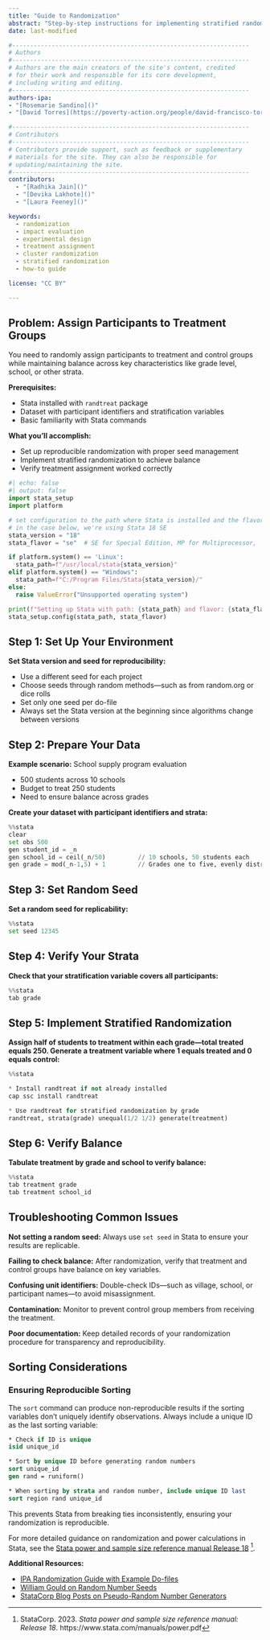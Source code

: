 ```yaml
---
title: "Guide to Randomization"
abstract: "Step-by-step instructions for implementing stratified randomization in Stata, including reproducible seed setting, balance checking, and troubleshooting common issues."
date: last-modified

#------------------------------------------------------------------
# Authors
#------------------------------------------------------------------
# Authors are the main creators of the site's content, credited
# for their work and responsible for its core development,
# including writing and editing.
#------------------------------------------------------------------
authors-ipa:
- "[Rosemarie Sandino]()"
- "[David Torres](https://poverty-action.org/people/david-francisco-torres-leon)"

#------------------------------------------------------------------
# Contributors
#------------------------------------------------------------------
# Contributors provide support, such as feedback or supplementary
# materials for the site. They can also be responsible for
# updating/maintaining the site.
#------------------------------------------------------------------
contributors:
  - "[Radhika Jain]()"
  - "[Devika Lakhote]()"
  - "[Laura Feeney]()"

keywords:
  - randomization
  - impact evaluation
  - experimental design
  - treatment assignment
  - cluster randomization
  - stratified randomization
  - how-to guide

license: "CC BY"

---
```


## Problem: Assign Participants to Treatment Groups

You need to randomly assign participants to treatment and control groups while maintaining balance across key characteristics like grade level, school, or other strata.

**Prerequisites:**

- Stata installed with `randtreat` package
- Dataset with participant identifiers and stratification variables
- Basic familiarity with Stata commands

**What you'll accomplish:**

- Set up reproducible randomization with proper seed management
- Implement stratified randomization to achieve balance
- Verify treatment assignment worked correctly

```python
#| echo: false
#| output: false
import stata_setup
import platform

# set configuration to the path where Stata is installed and the flavor of Stata
# in the case below, we're using Stata 18 SE
stata_version = "18"
stata_flavor = "se"  # SE for Special Edition, MP for Multiprocessor,

if platform.system() == 'Linux':
  stata_path=f"/usr/local/stata{stata_version}"
elif platform.system() == "Windows":
  stata_path=f"C:/Program Files/Stata{stata_version}/"
else:
  raise ValueError("Unsupported operating system")

print(f"Setting up Stata with path: {stata_path} and flavor: {stata_flavor}")
stata_setup.config(stata_path, stata_flavor)
```

## Step 1: Set Up Your Environment

**Set Stata version and seed for reproducibility:**

- Use a different seed for each project
- Choose seeds through random methods—such as from random.org or dice rolls
- Set only one seed per do-file
- Always set the Stata version at the beginning since algorithms change between versions

## Step 2: Prepare Your Data

**Example scenario:** School supply program evaluation

- 500 students across 10 schools
- Budget to treat 250 students
- Need to ensure balance across grades

**Create your dataset with participant identifiers and strata:**

```python
%%stata
clear
set obs 500
gen student_id = _n
gen school_id = ceil(_n/50)         // 10 schools, 50 students each
gen grade = mod(_n-1,5) + 1         // Grades one to five, evenly distributed
```

## Step 3: Set Random Seed

**Set a random seed for replicability:**

```python
%%stata
set seed 12345
```

## Step 4: Verify Your Strata

**Check that your stratification variable covers all participants:**

```python
%%stata
tab grade
```

## Step 5: Implement Stratified Randomization

**Assign half of students to treatment within each grade—total treated equals 250. Generate a treatment variable where 1 equals treated and 0 equals control:**

```python
%%stata

* Install randtreat if not already installed
cap ssc install randtreat

* Use randtreat for stratified randomization by grade
randtreat, strata(grade) unequal(1/2 1/2) generate(treatment)
```

## Step 6: Verify Balance

**Tabulate treatment by grade and school to verify balance:**

```python
%%stata
tab treatment grade
tab treatment school_id
```

## Troubleshooting Common Issues

**Not setting a random seed:** Always use `set seed` in Stata to ensure your results are replicable.

**Failing to check balance:** After randomization, verify that treatment and control groups have balance on key variables.

**Confusing unit identifiers:** Double-check IDs—such as village, school, or participant names—to avoid misassignment.

**Contamination:** Monitor to prevent control group members from receiving the treatment.

**Poor documentation:** Keep detailed records of your randomization procedure for transparency and reproducibility.

::: {.callout-warning collapse="true"}

## Sorting Considerations

### Ensuring Reproducible Sorting

The `sort` command can produce non-reproducible results if the sorting variables don't uniquely identify observations. Always include a unique ID as the last sorting variable:

```stata
* Check if ID is unique
isid unique_id

* Sort by unique ID before generating random numbers
sort unique_id
gen rand = runiform()

* When sorting by strata and random number, include unique ID last
sort region rand unique_id
```

This prevents Stata from breaking ties inconsistently, ensuring your randomization is reproducible.
:::

For more detailed guidance on randomization and power calculations in Stata, see the [Stata power and sample size reference manual Release 18](https://www.stata.com/manuals/power.pdf) [^1].

**Additional Resources:**

- [IPA Randomization Guide with Example Do-files](https://ipastorage.box.com/s/sslf9h67yaejnhn3zz02ez3k508irzu8)
- [William Gould on Random Number Seeds](https://blog.stata.com/2016/03/10/how-to-generate-random-numbers-in-stata/)
- [StataCorp Blog Posts on Pseudo-Random Number Generators](https://blog.stata.com/tag/random-numbers/)

[^1]: StataCorp. 2023. *Stata power and sample size reference manual: Release 18*. https://www.stata.com/manuals/power.pdf
